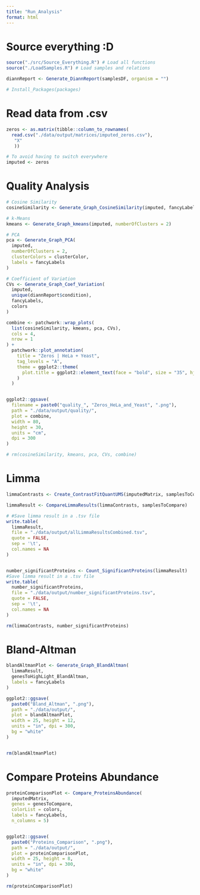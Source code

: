 ```yaml
---
title: "Run_Analysis"
format: html
---
```


# Source everything :D
```r
source("./src/Source_Everything.R") # Load all functions
source("./LoadSamples.R") # Load samples and relations

diannReport <- Generate_DiannReport(samplesDF, organism = "")

# Install_Packages(packages) 
```

# Read data from .csv
```r
zeros <- as.matrix(tibble::column_to_rownames(
  read.csv("./data/output/matrices/imputed_zeros.csv"),
   "X"
   ))

# To avoid having to switch everywhere
imputed <- zeros
```

# Quality Analysis
```r
# Cosine Similarity
cosineSimilarity <- Generate_Graph_CosineSimilarity(imputed, fancyLabels)

# k-Means
kmeans <- Generate_Graph_kmeans(imputed, numberOfClusters = 2)

# PCA
pca <- Generate_Graph_PCA(
  imputed,
  numberOfClusters = 2,
  clusterColors = clusterColor,
  labels = fancyLabels
)

# Coefficient of Variation
CVs <- Generate_Graph_Coef_Variation(
  imputed,
  unique(diannReport$condition),
  fancyLabels,
  colors
)

combine <- patchwork::wrap_plots(
  list(cosineSimilarity, kmeans, pca, CVs),
  cols = 4,
  nrow = 1
) +
  patchwork::plot_annotation(
    title = "Zeros | HeLa + Yeast",
    tag_levels = "A",
    theme = ggplot2::theme(
      plot.title = ggplot2::element_text(face = "bold", size = "35", hjust = 0.5),
    )
  )


ggplot2::ggsave(
  filename = paste0("quality_", "Zeros_HeLa_and_Yeast", ".png"),
  path = "./data/output/quality/",
  plot = combine,
  width = 80,
  height = 30,
  units = "cm",
  dpi = 300
)

# rm(cosineSimilarity, kmeans, pca, CVs, combine)
```






# Limma
```r
limmaContrasts <- Create_ContrastFitQuantUMS(imputedMatrix, samplesToCompare, method = "robust")

limmaResult <- CompareLimmaResults(limmaContrasts, samplesToCompare)

# #Save limma result in a .tsv file
write.table(
  limmaResult,
  file = "./data/output/allLimmaResultsCombined.tsv",
  quote = FALSE,
  sep = '\t',
  col.names = NA
)


number_significantProteins <- Count_SignificantProteins(limmaResult)
#Save limma result in a .tsv file
write.table(
  number_significantProteins,
  file = "./data/output/number_significantProteins.tsv",
  quote = FALSE,
  sep = '\t',
  col.names = NA
)

rm(limmaContrasts, number_significantProteins)
```


# Bland-Altman
```r
blandAltmanPlot <- Generate_Graph_BlandAltman(
  limmaResult, 
  genesToHighLight_BlandAltman,
  labels = fancyLabels
)

ggplot2::ggsave(
  paste0("Bland_Altman", ".png"),
  path = "./data/output/",
  plot = blandAltmanPlot,
  width = 25, height = 12,
  units = "in", dpi = 300,
  bg = "white"
)


rm(blandAltmanPlot)
```


# Compare Proteins Abundance
```r
proteinComparisonPlot <- Compare_ProteinsAbundance(
  imputedMatrix,
  genes = genesToCompare,
  colorList = colors,
  labels = fancyLabels,
  n_columns = 5)


ggplot2::ggsave(
  paste0("Proteins_Comparison", ".png"),
  path = "./data/output/",
  plot = proteinComparisonPlot,
  width = 25, height = 8,
  units = "in", dpi = 300,
  bg = "white"
)

rm(proteinComparisonPlot)
```

